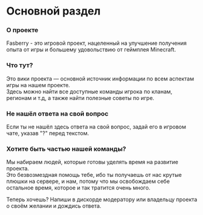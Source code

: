 # Основной раздел

### О проекте

Fasberry - это игровой проект, нацеленный на улучшение получения опыта от игры и большему удовольствию от геймплея Minecraft.

### Что тут?

Это вики проекта — основной источник информации по всем аспектам игры на нашем проекте.  
Здесь можно найти все доступные команды игрока по кланам, регионам и т.д, а также найти полезные советы по игре.

### Не нашёл ответа на свой вопрос

Если ты не нашёл здесь ответа на свой вопрос, задай его в игровом чате, указав "?" перед текстом.

### Хотите быть частью нашей команды?

Мы набираем людей, которые готовы уделять время на развитие проекта.  
Это безвозмездная помощь тебе, ибо ты получаешь от нас крутые плюшки на сервере, и нам, потому что мы освобождаем себе остальное время, которое и так тратится очень много.

Теперь хочешь? Напиши в дискорде модератору или владельцу проекта о своём желании и дождись ответа.
